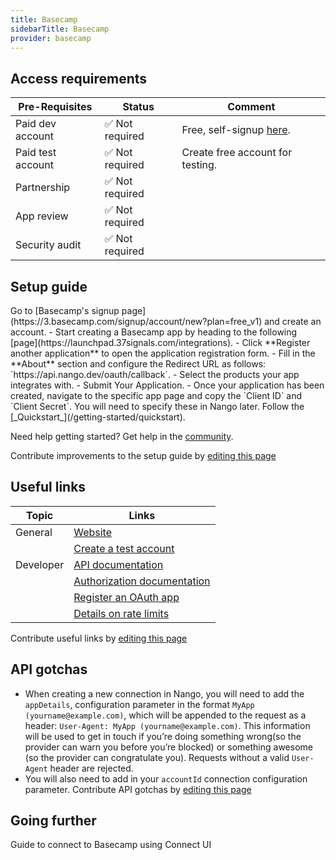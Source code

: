```yaml
---
title: Basecamp
sidebarTitle: Basecamp
provider: basecamp
---
```




<Overview />
<PreBuiltTooling />
<PreBuiltUseCases />

## Access requirements
| Pre-Requisites | Status | Comment|
| - | - | - |
| Paid dev account | ✅ Not required | Free, self-signup [here](https://3.basecamp.com/signup/account/new?plan=free_v1). |
| Paid test account | ✅ Not required | Create free account for testing. |
| Partnership | ✅ Not required | |
| App review | ✅ Not required | |
| Security audit | ✅ Not required | |


## Setup guide

<Steps>
  <Step title="Create a free account">
    Go to [Basecamp's signup page](https://3.basecamp.com/signup/account/new?plan=free_v1) and create an account.
  </Step>
  <Step title="Create & configure a Basecamp app">
    - Start creating a Basecamp app by heading to the following [page](https://launchpad.37signals.com/integrations).
    - Click **Register another application** to open the application registration form.
    - Fill in the **About** section and configure the Redirect URL as follows: `https://api.nango.dev/oauth/callback`.
    - Select the products your app integrates with.
    - Submit Your Application.
    - Once your application has been created, navigate to the specific app page and copy the `Client ID` and `Client Secret`. You will need to specify these in Nango later.
  </Step>
  <Step title="Next">
    Follow the [_Quickstart_](/getting-started/quickstart).
  </Step>
</Steps>

<Tip>Need help getting started? Get help in the [community](https://nango.dev/slack).</Tip>

<Note>Contribute improvements to the setup guide by [editing this page](https://github.com/nangohq/nango/tree/master/docs-v2/integrations/all/basecamp.mdx)</Note>


## Useful links

| Topic | Links |
| - | - |
| General | [Website](https://basecamp.com/) |
| | [Create a test account](https://3.basecamp.com/signup/account/new?plan=free_v1) |
| Developer | [API documentation](https://github.com/basecamp/bcx-api/blob/master/README.md#api-ready-for-use) |
| | [Authorization documentation](https://github.com/basecamp/api/blob/master/sections/authentication.md#oauth-2) |
| | [Register an OAuth app](https://launchpad.37signals.com/integrations) |
| | [Details on rate limits](https://github.com/Basecamp/bcx-api?tab=readme-ov-file#rate-limiting) |

<Note>Contribute useful links by [editing this page](https://github.com/nangohq/nango/tree/master/docs-v2/integrations/all/basecamp.mdx)</Note>

## API gotchas

-   When creating a new connection in Nango, you will need to add the `appDetails`, configuration parameter in the format `MyApp (yourname@example.com)`, which will be appended to the request as a header: `User-Agent: MyApp (yourname@example.com)`. This information will be used to get in touch if you’re doing something wrong(so the provider can warn you before you’re blocked) or something awesome (so the provider can congratulate you). Requests without a valid `User-Agent` header are rejected.
-   You will also need to add in your `accountId` connection configuration parameter.
<Note>Contribute API gotchas by [editing this page](https://github.com/nangohq/nango/tree/master/docs-v2/integrations/all/basecamp.mdx)</Note>

## Going further

<Card title="Connect to Basecamp" icon="link" href="/integrations/all/basecamp/connect" horizontal>
  Guide to connect to Basecamp using Connect UI
</Card>